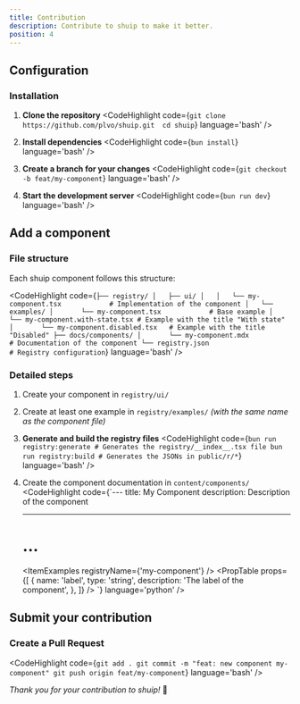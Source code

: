 ```yaml
---
title: Contribution
description: Contribute to shuip to make it better.
position: 4
---
```


## Configuration

### Installation

1. **Clone the repository**
	<CodeHighlight code={`git clone https://github.com/plvo/shuip.git 
	cd shuip`} language='bash' />
2. **Install dependencies**
	<CodeHighlight code={`bun install`} language='bash' />

3. **Create a branch for your changes**
	<CodeHighlight code={`git checkout -b feat/my-component`} language='bash' />

4. **Start the development server**
	<CodeHighlight code={`bun run dev`} language='bash' />

## Add a component

### File structure

Each shuip component follows this structure:

<CodeHighlight code={`├── registry/
│   ├── ui/
│   │   └── my-component.tsx          	# Implementation of the component
│   └── examples/
│       └── my-component.tsx          	# Base example
│       └── my-component.with-state.tsx # Example with the title "With state"
│       └── my-component.disabled.tsx 	# Example with the title "Disabled"
├── docs/components/
│       └── my-component.mdx          	# Documentation of the component
└── registry.json                  		# Registry configuration`} 
	language='bash' 
/>

### Detailed steps

1. Create your component in `registry/ui/`
2. Create at least one example in `registry/examples/` _(with the same name as the component file)_
3. **Generate and build the registry files**
	<CodeHighlight code={`bun run registry:generate # Generates the registry/__index__.tsx file
	bun run registry:build # Generates the JSONs in public/r/*`} language='bash' />
4. Create the component documentation in `content/components/`
	<CodeHighlight code={`---
	title: My Component
	description: Description of the component
	
	---



	# ...

	<ItemExamples registryName={'my-component'} /> <PropTable props={[
	    {
	      name: 'label',
	      type: 'string',
	      description: 'The label of the component',
	    },
	]} />
	`} language='python' />

## Submit your contribution

### Create a Pull Request

<CodeHighlight code={`git add .
git commit -m "feat: new component my-component"
git push origin feat/my-component`} 
language='bash' />

_Thank you for your contribution to shuip!_ 🚀